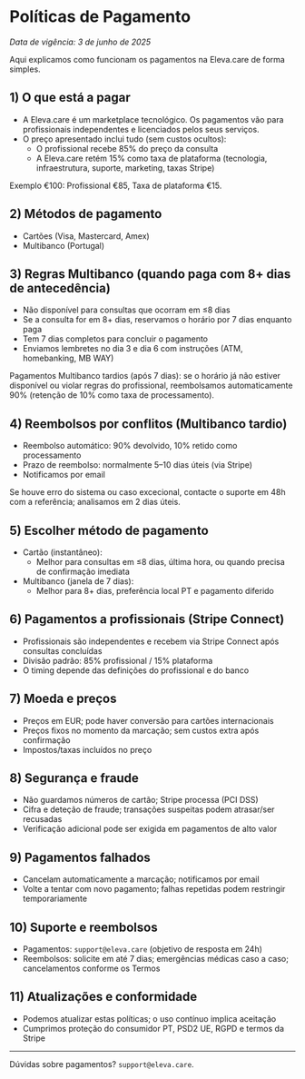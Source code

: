 # Políticas de Pagamento

_Data de vigência: 3 de junho de 2025_

Aqui explicamos como funcionam os pagamentos na Eleva.care de forma simples.

## 1) O que está a pagar

- A Eleva.care é um marketplace tecnológico. Os pagamentos vão para profissionais independentes e licenciados pelos seus serviços.
- O preço apresentado inclui tudo (sem custos ocultos):
  - O profissional recebe 85% do preço da consulta
  - A Eleva.care retém 15% como taxa de plataforma (tecnologia, infraestrutura, suporte, marketing, taxas Stripe)

Exemplo €100: Profissional €85, Taxa de plataforma €15.

## 2) Métodos de pagamento

- Cartões (Visa, Mastercard, Amex)
- Multibanco (Portugal)

## 3) Regras Multibanco (quando paga com 8+ dias de antecedência)

- Não disponível para consultas que ocorram em ≤8 dias
- Se a consulta for em 8+ dias, reservamos o horário por 7 dias enquanto paga
- Tem 7 dias completos para concluir o pagamento
- Enviamos lembretes no dia 3 e dia 6 com instruções (ATM, homebanking, MB WAY)

Pagamentos Multibanco tardios (após 7 dias): se o horário já não estiver disponível ou violar regras do profissional, reembolsamos automaticamente 90% (retenção de 10% como taxa de processamento).

## 4) Reembolsos por conflitos (Multibanco tardio)

- Reembolso automático: 90% devolvido, 10% retido como processamento
- Prazo de reembolso: normalmente 5–10 dias úteis (via Stripe)
- Notificamos por email

Se houve erro do sistema ou caso excecional, contacte o suporte em 48h com a referência; analisamos em 2 dias úteis.

## 5) Escolher método de pagamento

- Cartão (instantâneo):
  - Melhor para consultas em ≤8 dias, última hora, ou quando precisa de confirmação imediata
- Multibanco (janela de 7 dias):
  - Melhor para 8+ dias, preferência local PT e pagamento diferido

## 6) Pagamentos a profissionais (Stripe Connect)

- Profissionais são independentes e recebem via Stripe Connect após consultas concluídas
- Divisão padrão: 85% profissional / 15% plataforma
- O timing depende das definições do profissional e do banco

## 7) Moeda e preços

- Preços em EUR; pode haver conversão para cartões internacionais
- Preços fixos no momento da marcação; sem custos extra após confirmação
- Impostos/taxas incluídos no preço

## 8) Segurança e fraude

- Não guardamos números de cartão; Stripe processa (PCI DSS)
- Cifra e deteção de fraude; transações suspeitas podem atrasar/ser recusadas
- Verificação adicional pode ser exigida em pagamentos de alto valor

## 9) Pagamentos falhados

- Cancelam automaticamente a marcação; notificamos por email
- Volte a tentar com novo pagamento; falhas repetidas podem restringir temporariamente

## 10) Suporte e reembolsos

- Pagamentos: `support@eleva.care` (objetivo de resposta em 24h)
- Reembolsos: solicite em até 7 dias; emergências médicas caso a caso; cancelamentos conforme os Termos

## 11) Atualizações e conformidade

- Podemos atualizar estas políticas; o uso contínuo implica aceitação
- Cumprimos proteção do consumidor PT, PSD2 UE, RGPD e termos da Stripe

---

Dúvidas sobre pagamentos? `support@eleva.care`.
